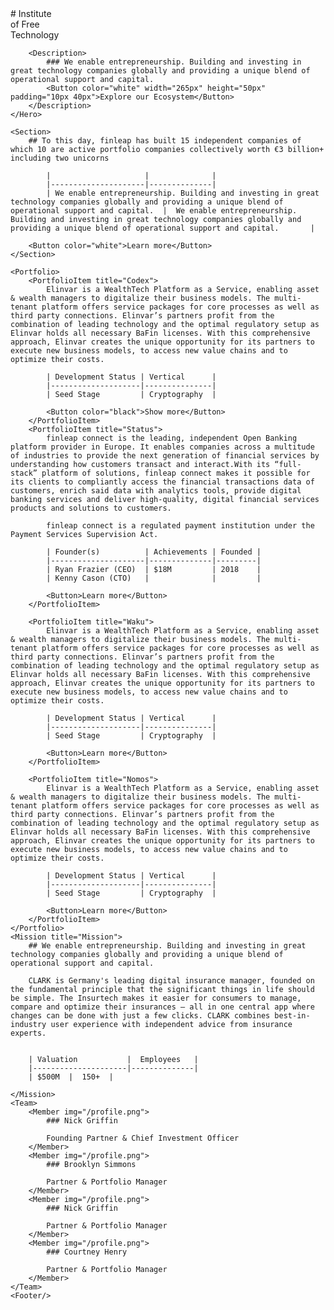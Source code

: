 
<SEO />

<Navbar />

<Home>
    <Hero>
        # Institute<br />of Free <br />Technology
        
        <Description>
            ### We enable entrepreneurship. Building and investing in great technology companies globally and providing a unique blend of operational support and capital.
            <Button color="white" width="265px" height="50px" padding="10px 40px">Explore our Ecosystem</Button>
        </Description>
    </Hero>

    <Section>
        ## To this day, finleap has built 15 independent companies of which 10 are active portfolio companies collectively worth €3 billion+ including two unicorns

            |                     |              |
            |---------------------|--------------|
            | We enable entrepreneurship. Building and investing in great technology companies globally and providing a unique blend of operational support and capital.  |  We enable entrepreneurship. Building and investing in great technology companies globally and providing a unique blend of operational support and capital.       |

        <Button color="white">Learn more</Button>
    </Section>

    <Portfolio>
        <PortfolioItem title="Codex">
            Elinvar is a WealthTech Platform as a Service, enabling asset & wealth managers to digitalize their business models. The multi-tenant platform offers service packages for core processes as well as third party connections. Elinvar’s partners profit from the combination of leading technology and the optimal regulatory setup as Elinvar holds all necessary BaFin licenses. With this comprehensive approach, Elinvar creates the unique opportunity for its partners to execute new business models, to access new value chains and to optimize their costs.

            | Development Status | Vertical      |
            |--------------------|---------------|
            | Seed Stage         | Cryptography  |

            <Button color="black">Show more</Button>
        </PortfolioItem>
        <PortfolioItem title="Status">
            finleap connect is the leading, independent Open Banking platform provider in Europe. It enables companies across a multitude of industries to provide the next generation of financial services by understanding how customers transact and interact.With its “full-stack” platform of solutions, finleap connect makes it possible for its clients to compliantly access the financial transactions data of customers, enrich said data with analytics tools, provide digital banking services and deliver high-quality, digital financial services products and solutions to customers.

            finleap connect is a regulated payment institution under the Payment Services Supervision Act.

            | Founder(s)          | Achievements | Founded |
            |---------------------|--------------|---------|
            | Ryan Frazier (CEO)  | $18M         | 2018    |
            | Kenny Cason (CTO)   |              |         |

            <Button>Learn more</Button>
        </PortfolioItem>

        <PortfolioItem title="Waku">
            Elinvar is a WealthTech Platform as a Service, enabling asset & wealth managers to digitalize their business models. The multi-tenant platform offers service packages for core processes as well as third party connections. Elinvar’s partners profit from the combination of leading technology and the optimal regulatory setup as Elinvar holds all necessary BaFin licenses. With this comprehensive approach, Elinvar creates the unique opportunity for its partners to execute new business models, to access new value chains and to optimize their costs.

            | Development Status | Vertical      |
            |--------------------|---------------|
            | Seed Stage         | Cryptography  |

            <Button>Learn more</Button>
        </PortfolioItem>

        <PortfolioItem title="Nomos">
            Elinvar is a WealthTech Platform as a Service, enabling asset & wealth managers to digitalize their business models. The multi-tenant platform offers service packages for core processes as well as third party connections. Elinvar’s partners profit from the combination of leading technology and the optimal regulatory setup as Elinvar holds all necessary BaFin licenses. With this comprehensive approach, Elinvar creates the unique opportunity for its partners to execute new business models, to access new value chains and to optimize their costs.

            | Development Status | Vertical      |
            |--------------------|---------------|
            | Seed Stage         | Cryptography  |

            <Button>Learn more</Button>
        </PortfolioItem>
    </Portfolio>
    <Mission title="Mission">
        ## We enable entrepreneurship. Building and investing in great technology companies globally and providing a unique blend of operational support and capital.

        CLARK is Germany's leading digital insurance manager, founded on the fundamental principle that the significant things in life should be simple. The Insurtech makes it easier for consumers to manage, compare and optimize their insurances – all in one central app where changes can be done with just a few clicks. CLARK combines best-in-industry user experience with independent advice from insurance experts.


        | Valuation           |  Employees   |
        |---------------------|--------------|
        | $500M  |  150+  |

    </Mission>
    <Team>
        <Member img="/profile.png">
            ### Nick Griffin

            Founding Partner & Chief Investment Officer
        </Member>
        <Member img="/profile.png">
            ### Brooklyn Simmons

            Partner & Portfolio Manager
        </Member>
        <Member img="/profile.png">
            ### Nick Griffin

            Partner & Portfolio Manager
        </Member>
        <Member img="/profile.png">
            ### Courtney Henry

            Partner & Portfolio Manager
        </Member>
    </Team>
    <Footer/>
</Home>
